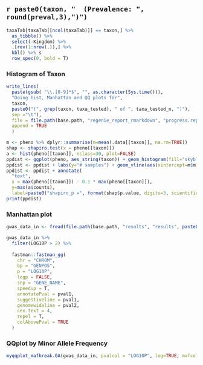
## `r paste0(taxon, "  (Prevalence: ", round(preval,3),")")`


```r
taxaTab[taxaTab[[ncol(taxaTab)]] == taxon,] %>% 
  as_tibble() %>% 
  select(-Kingdom) %>% 
  .[rev(1:nrow(.)),] %>% 
  kbl() %>% s
  row_spec(0, bold = T)

```

### Histogram of Taxon

```r
write_lines(
  paste(gsub( "\\.[0-9]*$", "", as.character(Sys.time())), 
  "Doing hist, Manhattan and QQ plots for", 
  taxon,
  paste0("(", grep(taxon, taxa_tested), " of ", taxa_tested_n, ")"),
  sep ="\t"),
  file = file.path(base.path, "regenie_report_rmarkdown", "progress.report.txt"),
  append = TRUE
  )

```

```r
m <- pheno %>% dplyr::summarise(m=mean(.data[[taxon]], na.rm=TRUE))
shap <- shapiro.test(x = pheno[[taxon]])
a <- hist(pheno[[taxon]], nclass=30, plot=FALSE)
ppdist <- ggplot(pheno, aes_string(taxon)) + geom_histogram(fill="skyblue") + mytheme
ppdist <- ppdist + labs(y="# samples") + geom_vline(aes(xintercept=m$m), lty=3)
ppdist <- ppdist + annotate(
  "text", 
  x = max(pheno[[taxon]]) - 0.1 * max(pheno[[taxon]]), 
  y=max(a$counts), 
  label=paste0("shapiro_p =", format(shap$p.value, digits=3, scientific = TRUE)))
print(ppdist)
```

### Manhattan plot

```r
gwas_data_in <- fread(file.path(base.path, "results", "results", paste0(taxon, ".regenie.gz")), nThread = opts_args$threads-2)

gwas_data_in %>%
  filter(LOG10P > 2) %>%
  
  fastman::fastman_gg(
    chr = "CHROM",
    bp = "GENPOS",
    p = "LOG10P",
    logp = FALSE,
    snp = "GENE_NAME",
    speedup = T,
    annotatePval = pval1,
    suggestiveline = pval1,
    genomewideline = pval2,
    cex.text = 4,
    repel = T,
    colAbovePval = TRUE
  )

```

### QQplot by Minor Allele Frequency

```r

myqqplot_mafbreak.GA(gwas_data_in, pvalcol = "LOG10P", log=TRUE, mafcol = "A1FREQ", title=paste0("QQPLOT - ", taxon))

```

